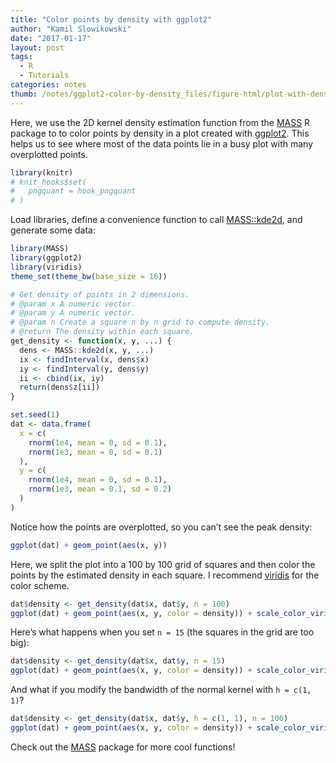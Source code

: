 ```yaml
---
title: "Color points by density with ggplot2"
author: "Kamil Slowikowski"
date: "2017-01-17"
layout: post
tags:
  - R
  - Tutorials
categories: notes
thumb: /notes/ggplot2-color-by-density_files/figure-html/plot-with-density-1.png
---
```


Here, we use the 2D kernel density estimation function from the [MASS] R
package to to color points by density in a plot created with [ggplot2]. This
helps us to see where most of the data points lie in a busy plot with many
overplotted points.

<!--more-->

```r
library(knitr)
# knit_hooks$set(
#   pngquant = hook_pngquant
# )
```

Load libraries, define a convenience function to call [MASS::kde2d], and generate some data:

[MASS::kde2d]: https://stat.ethz.ch/R-manual/R-devel/library/MASS/html/kde2d.html

```r
library(MASS)
library(ggplot2)
library(viridis)
theme_set(theme_bw(base_size = 16))

# Get density of points in 2 dimensions.
# @param x A numeric vector.
# @param y A numeric vector.
# @param n Create a square n by n grid to compute density.
# @return The density within each square.
get_density <- function(x, y, ...) {
  dens <- MASS::kde2d(x, y, ...)
  ix <- findInterval(x, dens$x)
  iy <- findInterval(y, dens$y)
  ii <- cbind(ix, iy)
  return(dens$z[ii])
}

set.seed(1)
dat <- data.frame(
  x = c(
    rnorm(1e4, mean = 0, sd = 0.1),
    rnorm(1e3, mean = 0, sd = 0.1)
  ),
  y = c(
    rnorm(1e4, mean = 0, sd = 0.1),
    rnorm(1e3, mean = 0.1, sd = 0.2)
  )
)
```

Notice how the points are overplotted, so you can't see the peak density:

```r
ggplot(dat) + geom_point(aes(x, y))
```

Here, we split the plot into a 100 by 100 grid of squares and then color the
points by the estimated density in each square. I recommend [viridis] for the
color scheme.

[viridis]: https://cran.r-project.org/web/packages/viridis/vignettes/intro-to-viridis.html

```r
dat$density <- get_density(dat$x, dat$y, n = 100)
ggplot(dat) + geom_point(aes(x, y, color = density)) + scale_color_viridis()
```

Here's what happens when you set `n = 15` (the squares in the grid are too big):

```r
dat$density <- get_density(dat$x, dat$y, n = 15)
ggplot(dat) + geom_point(aes(x, y, color = density)) + scale_color_viridis()
```

And what if you modify the bandwidth of the normal kernel with `h = c(1, 1)`?

```r
dat$density <- get_density(dat$x, dat$y, h = c(1, 1), n = 100)
ggplot(dat) + geom_point(aes(x, y, color = density)) + scale_color_viridis()
```

Check out the [MASS] package for more cool functions!

[MASS]: https://CRAN.R-project.org/package=MASS
[ggplot2]: https://CRAN.R-project.org/package=ggplot2

